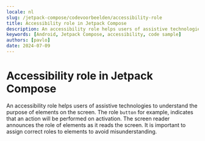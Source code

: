 ```yaml
---
locale: nl
slug: /jetpack-compose/codevoorbeelden/accessibility-role
title: Accessibility role in Jetpack Compose
description: An accessibility role helps users of assistive technologies to understand the purpose of elements on the screen.
keywords: [Android, Jetpack Compose, accessibility, code sample]
authors: [pavlo]
date: 2024-07-09
---
```


# Accessibility role in Jetpack Compose

An accessibility role helps users of assistive technologies to understand the purpose of elements on the screen. The role `button` for example, indicates that an action will be performed on activation. The screen reader announces the role of elements as it reads the screen. It is important to assign correct roles to elements to avoid misunderstanding.

<CodeSample id="accessibility-role" platform="jetpack-compose" locale="nl"/>
